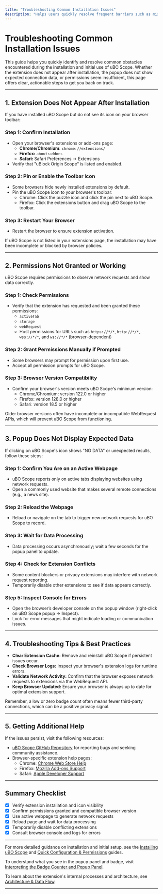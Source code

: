 ```yaml
---
title: "Troubleshooting Common Installation Issues"
description: "Helps users quickly resolve frequent barriers such as missing permissions, extension not appearing, or the popup not displaying expected data. Offers actionable steps and resources for smooth resolution."
---
```


# Troubleshooting Common Installation Issues

This guide helps you quickly identify and resolve common obstacles encountered during the installation and initial use of uBO Scope. Whether the extension does not appear after installation, the popup does not show expected connection data, or permissions seem insufficient, this page offers clear, actionable steps to get you back on track.

---

## 1. Extension Does Not Appear After Installation

If you have installed uBO Scope but do not see its icon on your browser toolbar:

### Step 1: Confirm Installation
- Open your browser's extensions or add-ons page:
  - **Chrome/Chromium:** `chrome://extensions/`
  - **Firefox:** `about:addons`
  - **Safari:** Safari Preferences → Extensions
- Verify that "uBlock Origin Scope" is listed and enabled.

### Step 2: Pin or Enable the Toolbar Icon
- Some browsers hide newly installed extensions by default.
- Pin the uBO Scope icon to your browser's toolbar:
  - Chrome: Click the puzzle icon and click the pin next to uBO Scope.
  - Firefox: Click the extensions button and drag uBO Scope to the toolbar.

### Step 3: Restart Your Browser
- Restart the browser to ensure extension activation.

<Note>
If uBO Scope is not listed in your extensions page, the installation may have been incomplete or blocked by browser policies.
</Note>

---

## 2. Permissions Not Granted or Working

uBO Scope requires permissions to observe network requests and show data correctly.

### Step 1: Check Permissions
- Verify that the extension has requested and been granted these permissions:
  - `activeTab`
  - `storage`
  - `webRequest`
  - Host permissions for URLs such as `https://*/*`, `http://*/*`, `wss://*/*`, and `ws://*/*` (browser-dependent)

### Step 2: Grant Permissions Manually if Prompted
- Some browsers may prompt for permission upon first use.
- Accept all permission prompts for uBO Scope.

### Step 3: Browser Version Compatibility
- Confirm your browser's version meets uBO Scope's minimum version:
  - Chrome/Chromium: version 122.0 or higher
  - Firefox: version 128.0 or higher
  - Safari: version 18.5 or higher

<Warning>
Older browser versions often have incomplete or incompatible WebRequest APIs, which will prevent uBO Scope from functioning.
</Warning>

---

## 3. Popup Does Not Display Expected Data

If clicking on uBO Scope's icon shows "NO DATA" or unexpected results, follow these steps:

### Step 1: Confirm You Are on an Active Webpage
- uBO Scope reports only on active tabs displaying websites using network requests.
- Open a commonly used website that makes several remote connections (e.g., a news site).

### Step 2: Reload the Webpage
- Reload or navigate on the tab to trigger new network requests for uBO Scope to record.

### Step 3: Wait for Data Processing
- Data processing occurs asynchronously; wait a few seconds for the popup panel to update.

### Step 4: Check for Extension Conflicts
- Some content blockers or privacy extensions may interfere with network request reporting.
- Temporarily disable other extensions to see if data appears correctly.

### Step 5: Inspect Console for Errors
- Open the browser’s developer console on the popup window (right-click on uBO Scope popup → Inspect).
- Look for error messages that might indicate loading or communication issues.

---

## 4. Troubleshooting Tips & Best Practices

- **Clear Extension Cache:** Remove and reinstall uBO Scope if persistent issues occur.
- **Check Browser Logs:** Inspect your browser's extension logs for runtime errors.
- **Validate Network Activity:** Confirm that the browser exposes network requests to extensions via the WebRequest API.
- **Keep Browser Updated:** Ensure your browser is always up to date for optimal extension support.

<Info>
Remember, a low or zero badge count often means fewer third-party connections, which can be a positive privacy signal.
</Info>

---

## 5. Getting Additional Help

If the issues persist, visit the following resources:

- [uBO Scope GitHub Repository](https://github.com/gorhill/uBO-Scope) for reporting bugs and seeking community assistance.
- Browser-specific extension help pages:
  - Chrome: [Chrome Web Store Help](https://support.google.com/chrome_webstore/)
  - Firefox: [Mozilla Add-ons Support](https://support.mozilla.org/en-US/products/firefox-add-ons)
  - Safari: [Apple Developer Support](https://developer.apple.com/support/)

---

## Summary Checklist

- [x] Verify extension installation and icon visibility
- [x] Confirm permissions granted and compatible browser version
- [x] Use active webpage to generate network requests
- [x] Reload page and wait for data processing
- [x] Temporarily disable conflicting extensions
- [x] Consult browser console and logs for errors

---

For more detailed guidance on installation and initial setup, see the [Installing uBO Scope](../getting-started/installation-setup/installing-ubo-scope) and [Quick Configuration & Permissions](../getting-started/installation-setup/quick-configuration) guides.

To understand what you see in the popup panel and badge, visit [Interpreting the Badge Counter and Popup Panel](../guides/getting-started-usage/interpret-badge-and-popup).

To learn about the extension's internal processes and architecture, see [Architecture & Data Flow](../../overview/architecture-core-concepts/system-architecture).

---